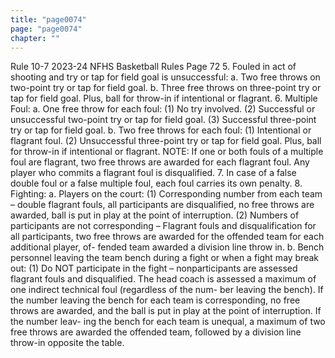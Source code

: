 ```yaml
---
title: "page0074"
page: "page0074"
chapter: ""
---
```


Rule 10-7 2023-24 NFHS Basketball Rules Page 72 5. Fouled in act of shooting and try or tap for field goal is unsuccessful: a. Two free throws on two-point try or tap for field goal. b. Three free throws on three-point try or tap for field goal. Plus, ball for throw-in if intentional or flagrant. 6. Multiple Foul: a. One free throw for each foul: (1) No try involved. (2) Successful or unsuccessful two-point try or tap for field goal. (3) Successful three-point try or tap for field goal. b. Two free throws for each foul: (1) Intentional or flagrant foul. (2) Unsuccessful three-point try or tap for field goal. Plus, ball for throw-in if intentional or flagrant. NOTE: If one or both fouls of a multiple foul are flagrant, two free throws are awarded for each flagrant foul. Any player who commits a flagrant foul is disqualified. 7. In case of a false double foul or a false multiple foul, each foul carries its own penalty. 8. Fighting: a. Players on the court: (1) Corresponding number from each team – double flagrant fouls, all participants are disqualified, no free throws are awarded, ball is put in play at the point of interruption. (2) Numbers of participants are not corresponding – Flagrant fouls and disqualification for all participants, two free throws are awarded for the offended team for each additional player, of- fended team awarded a division line throw in. b. Bench personnel leaving the team bench during a fight or when a fight may break out: (1) Do NOT participate in the fight – nonparticipants are assessed flagrant fouls and disqualified. The head coach is assessed a maximum of one indirect technical foul (regardless of the num- ber leaving the bench). If the number leaving the bench for each team is corresponding, no free throws are awarded, and the ball is put in play at the point of interruption. If the number leav- ing the bench for each team is unequal, a maximum of two free throws are awarded the offended team, followed by a division line throw-in opposite the table.
